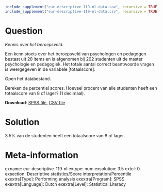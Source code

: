 ```r
include_supplement("eur-descriptive-119-nl-data.sav", recursive = TRUE)
include_supplement("eur-descriptive-119-nl-data.csv", recursive = TRUE)
```


Question
========
*Kennis over het beroepsveld.*

Een kennistoets over het beroepsveld van psychologen en pedagogen bestaat uit 20 items en is afgenomen bij 202 studenten uit de master psychologie en pedagogiek. Het totale aantal correct beantwoorde vragen is weergegeven in de variabele [totaalscore]. 

Open het databestand.

Bereken de percentiel scores. Hoeveel procent van alle studenten heeft een totaalscore van 8 of lager? (1 decimaal).

**Download**: [SPSS file](eur-descriptive-119-nl-data.sav), [CSV file](eur-descriptive-119-nl-data.csv)



Solution
========
3.5% van de studenten heeft een totaalscore van 8 of lager.


Meta-information
================
exname: eur-descriptive-119-nl
extype: num
exsolution: 3.5
extol: 0
exsection: Descriptive statistics/Score interpretation/Percentile
exextra[Type]: Performing analysis
exextra[Program]: SPSS
exextra[Language]: Dutch
exextra[Level]: Statistical Literacy
